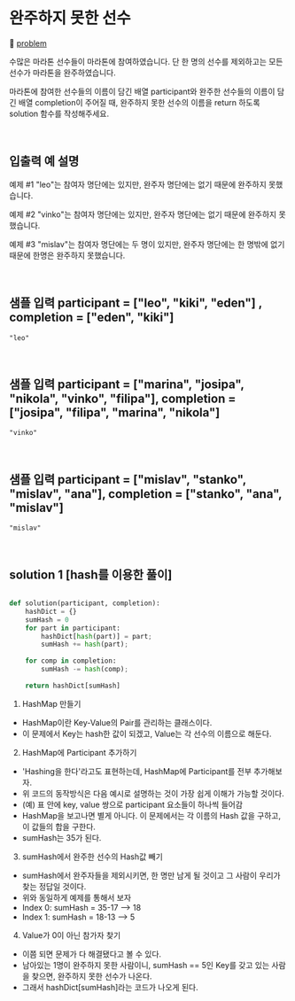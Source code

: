 # 완주하지 못한 선수

🔗 [problem](https://school.programmers.co.kr/learn/courses/30/lessons/42576?language=python3)

수많은 마라톤 선수들이 마라톤에 참여하였습니다. 단 한 명의 선수를 제외하고는 모든 선수가 마라톤을 완주하였습니다.

마라톤에 참여한 선수들의 이름이 담긴 배열 participant와 완주한 선수들의 이름이 담긴 배열 completion이 주어질 때, 완주하지 못한 선수의 이름을 return 하도록 solution 함수를 작성해주세요.

<br />

## 입출력 예 설명

예제 #1
"leo"는 참여자 명단에는 있지만, 완주자 명단에는 없기 때문에 완주하지 못했습니다.

예제 #2
"vinko"는 참여자 명단에는 있지만, 완주자 명단에는 없기 때문에 완주하지 못했습니다.

예제 #3
"mislav"는 참여자 명단에는 두 명이 있지만, 완주자 명단에는 한 명밖에 없기 때문에 한명은 완주하지 못했습니다.

<br />


## 샘플 입력 participant = ["leo", "kiki", "eden"] , completion = ["eden", "kiki"]

```
"leo"
```

<br />

## 샘플 입력 participant = ["marina", "josipa", "nikola", "vinko", "filipa"], completion = ["josipa", "filipa", "marina", "nikola"]

```
"vinko"
```

<br />

## 샘플 입력 participant = ["mislav", "stanko", "mislav", "ana"], completion = ["stanko", "ana", "mislav"]
```
"mislav"
```
<br />


## solution 1 [hash를 이용한 풀이]

```PYTHON

def solution(participant, completion):
    hashDict = {}
    sumHash = 0
    for part in participant:
        hashDict[hash(part)] = part;
        sumHash += hash(part);
        
    for comp in completion:
        sumHash -= hash(comp);
    
    return hashDict[sumHash]

```

1) HashMap 만들기
- HashMap이란 Key-Value의 Pair를 관리하는 클래스이다.
- 이 문제에서 Key는 hash한 값이 되겠고, Value는 각 선수의 이름으로 해둔다.

2) HashMap에 Participant 추가하기
- 'Hashing을 한다'라고도 표현하는데, HashMap에 Participant를 전부 추가해보자.
- 위 코드의 동작방식은 다음 예시로 설명하는 것이 가장 쉽게 이해가 가능할 것이다.
- (예) 표 안에 key, value 쌍으로 participant 요소들이 하나씩 들어감
- HashMap을 보고나면 별게 아니다. 이 문제에서는 각 이름의 Hash 값을 구하고, 이 값들의 합을 구한다.
- sumHash는 35가 된다.

3) sumHash에서 완주한 선수의 Hash값 빼기
- sumHash에서 완주자들을 제외시키면, 한 명만 남게 될 것이고 그 사람이 우리가 찾는 정답일 것이다.
- 위와 동일하게 예제를 통해서 보자
- Index 0: sumHash = 35-17 --> 18
- Index 1: sumHash = 18-13 --> 5

4) Value가 0이 아닌 참가자 찾기
- 이쯤 되면 문제가 다 해결됐다고 볼 수 있다.
- 남아있는 1명이 완주하지 못한 사람이니, sumHash == 5인 Key를 갖고 있는 사람을 찾으면,
완주하지 못한 선수가 나온다.
- 그래서 hashDict[sumHash]라는 코드가 나오게 된다.



